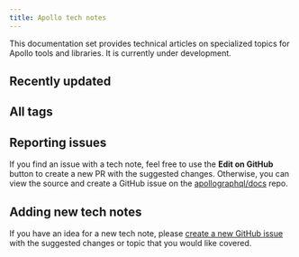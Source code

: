 ```yaml
---
title: Apollo tech notes
---
```


This documentation set provides technical articles on specialized topics for Apollo tools and libraries. It is currently under development.


## Recently updated

<RecentNotes />

## All tags

<TagList />

## Reporting issues

If you find an issue with a tech note, feel free to use the **Edit on GitHub** button to create a new PR with the suggested changes. Otherwise, you can view the source and create a GitHub issue on the [apollographql/docs](https://github.com/apollographql/docs) repo.

## Adding new tech notes

If you have an idea for a new tech note, please [create a new GitHub issue](https://github.com/apollographql/docs/issues) with the suggested changes or topic that you would like covered.
